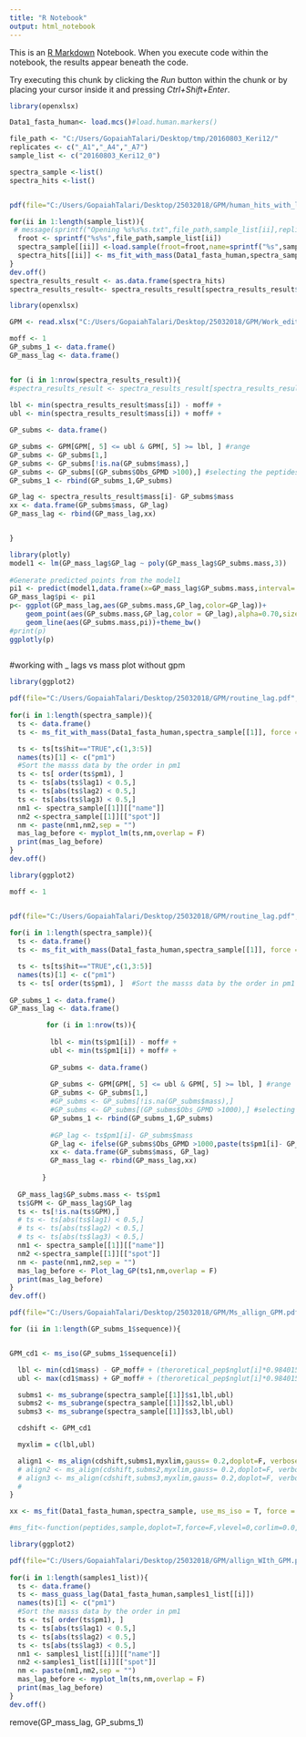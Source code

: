 ---
title: "R Notebook"
output: html_notebook
---

This is an [R Markdown](http://rmarkdown.rstudio.com) Notebook. When you execute code within the notebook, the results appear beneath the code. 

Try executing this chunk by clicking the *Run* button within the chunk or by placing your cursor inside it and pressing *Ctrl+Shift+Enter*. 

```{r}
library(openxlsx)

Data1_fasta_human<- load.mcs()#load.human.markers()

```

```{r}
file_path <- "C:/Users/GopaiahTalari/Desktop/tmp/20160803_Keri12/"
replicates <- c("_A1","_A4","_A7")
sample_list <- c("20160803_Keri12_0")
```


```{r}
spectra_sample <-list()
spectra_hits <-list()


pdf(file="C:/Users/GopaiahTalari/Desktop/25032018/GPM/human_hits_with_limit.pdf",w=12,h=8)

for(ii in 1:length(sample_list)){
 # message(sprintf("Opening %s%s%s.txt",file_path,sample_list[ii],replicates[]))
  froot <- sprintf("%s%s",file_path,sample_list[ii])
  spectra_sample[[ii]] <-load.sample(froot=froot,name=sprintf("%s",sample_list[ii]),replicates, fext = ".txt")
  spectra_hits[[ii]] <- ms_fit_with_mass(Data1_fasta_human,spectra_sample[[ii]], force = F, gauss = 0.2, doplot = T, corlim = 0.30, laglim = 0.6)
}
dev.off()
spectra_results_result <- as.data.frame(spectra_hits)
spectra_results_result<- spectra_results_result[spectra_results_result$hit=="TRUE",]

```



```{r}
library(openxlsx)

GPM <- read.xlsx("C:/Users/GopaiahTalari/Desktop/25032018/GPM/Work_edit of GPM Coll1.xlsx")

```

```{r}
moff <- 1
GP_subms_1 <- data.frame()
GP_mass_lag <- data.frame()


for (i in 1:nrow(spectra_results_result)){
#spectra_results_result <- spectra_results_result[spectra_results_result]
  
lbl <- min(spectra_results_result$mass[i]) - moff# + 
ubl <- min(spectra_results_result$mass[i]) + moff# + 

GP_subms <- data.frame()

GP_subms <- GPM[GPM[, 5] <= ubl & GPM[, 5] >= lbl, ] #range
GP_subms <- GP_subms[1,]
GP_subms <- GP_subms[!is.na(GP_subms$mass),]
GP_subms <- GP_subms[(GP_subms$Obs_GPMD >100),] #selecting the peptides based on number of observations in GPM
GP_subms_1 <- rbind(GP_subms_1,GP_subms)

GP_lag <- spectra_results_result$mass[i]- GP_subms$mass
xx <- data.frame(GP_subms$mass, GP_lag)
GP_mass_lag <- rbind(GP_mass_lag,xx)


}

```


```{r}
library(plotly)
model1 <- lm(GP_mass_lag$GP_lag ~ poly(GP_mass_lag$GP_subms.mass,3))
  
#Generate predicted points from the model1
pi1 <- predict(model1,data.frame(x=GP_mass_lag$GP_subms.mass,interval='confidence',level=0.99))
GP_mass_lag$pi <- pi1
p<- ggplot(GP_mass_lag,aes(GP_subms.mass,GP_lag,color=GP_lag))+
    geom_point(aes(GP_subms.mass,GP_lag,color = GP_lag),alpha=0.70,size=3)+
    geom_line(aes(GP_subms.mass,pi))+theme_bw()
#print(p)
ggplotly(p)
 
```

#working with _ lags vs mass plot without gpm


```{r}
library(ggplot2)

pdf(file="C:/Users/GopaiahTalari/Desktop/25032018/GPM/routine_lag.pdf",w=12,h=8)
 
for(i in 1:length(spectra_sample)){
  ts <- data.frame()
  ts <- ms_fit_with_mass(Data1_fasta_human,spectra_sample[[1]], force = F, gauss = 0.2, doplot = F, corlim = 0.90, laglim = 0.6)

  ts <- ts[ts$hit=="TRUE",c(1,3:5)]
  names(ts)[1] <- c("pm1")
  #Sort the masss data by the order in pm1
  ts <- ts[ order(ts$pm1), ]
  ts <- ts[abs(ts$lag1) < 0.5,]
  ts <- ts[abs(ts$lag2) < 0.5,]
  ts <- ts[abs(ts$lag3) < 0.5,]
  nm1 <- spectra_sample[[1]][["name"]]
  nm2 <-spectra_sample[[1]][["spot"]]
  nm <- paste(nm1,nm2,sep = "")
  mas_lag_before <- myplot_lm(ts,nm,overlap = F)
  print(mas_lag_before)
}
dev.off() 
```


```{r}
library(ggplot2)

moff <- 1


pdf(file="C:/Users/GopaiahTalari/Desktop/25032018/GPM/routine_lag.pdf",w=12,h=8)
 
for(i in 1:length(spectra_sample)){
  ts <- data.frame()
  ts <- ms_fit_with_mass(Data1_fasta_human,spectra_sample[[1]], force = F, gauss = 0.2, doplot = F, corlim = 0.90, laglim = 0.6)

  ts <- ts[ts$hit=="TRUE",c(1,3:5)]
  names(ts)[1] <- c("pm1")
  ts <- ts[ order(ts$pm1), ]  #Sort the masss data by the order in pm1
  
GP_subms_1 <- data.frame()
GP_mass_lag <- data.frame()

         for (i in 1:nrow(ts)){ 
         
          lbl <- min(ts$pm1[i]) - moff# + 
          ubl <- min(ts$pm1[i]) + moff# + 
          
          GP_subms <- data.frame()
          
          GP_subms <- GPM[GPM[, 5] <= ubl & GPM[, 5] >= lbl, ] #range
          GP_subms <- GP_subms[1,]
          #GP_subms <- GP_subms[!is.na(GP_subms$mass),]
          #GP_subms <- GP_subms[(GP_subms$Obs_GPMD >1000),] #selecting the peptides based on number of obs in GPM
          GP_subms_1 <- rbind(GP_subms_1,GP_subms)
        
          #GP_lag <- ts$pm1[i]- GP_subms$mass
          GP_lag <- ifelse(GP_subms$Obs_GPMD >1000,paste(ts$pm1[i]- GP_subms$mass),NA)
          xx <- data.frame(GP_subms$mass, GP_lag)
          GP_mass_lag <- rbind(GP_mass_lag,xx)
        
        }
  
  GP_mass_lag$GP_subms.mass <- ts$pm1
  ts$GPM <- GP_mass_lag$GP_lag
  ts <- ts[!is.na(ts$GPM),]
  # ts <- ts[abs(ts$lag1) < 0.5,]
  # ts <- ts[abs(ts$lag2) < 0.5,]
  # ts <- ts[abs(ts$lag3) < 0.5,]
  nm1 <- spectra_sample[[1]][["name"]]
  nm2 <-spectra_sample[[1]][["spot"]]
  nm <- paste(nm1,nm2,sep = "")
  mas_lag_before <- Plot_lag_GP(ts1,nm,overlap = F)
  print(mas_lag_before)
}
dev.off() 

```

```{r}

pdf(file="C:/Users/GopaiahTalari/Desktop/25032018/GPM/Ms_allign_GPM.pdf",w=12,h=8)

for (ii in 1:length(GP_subms_1$sequence)){


GPM_cd1 <- ms_iso(GP_subms_1$sequence[i])

  lbl <- min(cd1$mass) - GP_moff# + (theroretical_pep$nglut[i]*0.984015)+(theroretical_pep$nhyd[i]*16)
  ubl <- max(cd1$mass) + GP_moff# + (theroretical_pep$nglut[i]*0.984015)+(theroretical_pep$nhyd[i]*16)

  subms1 <- ms_subrange(spectra_sample[[1]]$s1,lbl,ubl)
  subms2 <- ms_subrange(spectra_sample[[1]]$s2,lbl,ubl)
  subms3 <- ms_subrange(spectra_sample[[1]]$s3,lbl,ubl)

  cdshift <- GPM_cd1

  myxlim = c(lbl,ubl)

  align1 <- ms_align(cdshift,subms1,myxlim,gauss= 0.2,doplot=F, verbose=F)
  # align2 <- ms_align(cdshift,subms2,myxlim,gauss= 0.2,doplot=F, verbose=F)
  # align3 <- ms_align(cdshift,subms3,myxlim,gauss= 0.2,doplot=F, verbose=F)
  # 
}
```


```{r}
xx <- ms_fit(Data1_fasta_human,spectra_sample, use_ms_iso = T, force = F, corlim = 0.50, gauss = 0.02)

#ms_fit<-function(peptides,sample,doplot=T,force=F,vlevel=0,corlim=0.0,laglim=0.6,gauss=NA,ignore_warnings=F,use_ms_iso=T)
```

```{r}
library(ggplot2)

pdf(file="C:/Users/GopaiahTalari/Desktop/25032018/GPM/allign_WIth_GPM.pdf",w=12,h=8)
 
for(i in 1:length(samples1_list)){
  ts <- data.frame()
  ts <- mass_guass_lag(Data1_fasta_human,samples1_list[[i]])
  names(ts)[1] <- c("pm1")
  #Sort the masss data by the order in pm1
  ts <- ts[ order(ts$pm1), ]
  ts <- ts[abs(ts$lag1) < 0.5,]
  ts <- ts[abs(ts$lag2) < 0.5,]
  ts <- ts[abs(ts$lag3) < 0.5,]
  nm1 <- samples1_list[[i]][["name"]]
  nm2 <-samples1_list[[i]][["spot"]]
  nm <- paste(nm1,nm2,sep = "")
  mas_lag_before <- myplot_lm(ts,nm,overlap = F)
  print(mas_lag_before)
}
dev.off() 

```

remove(GP_mass_lag, GP_subms_1)
